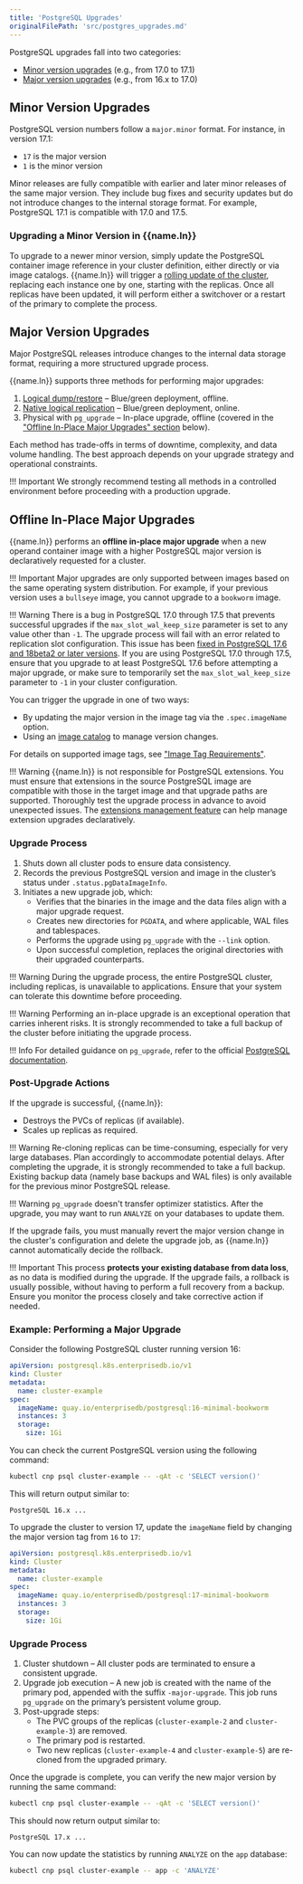 ```yaml
---
title: 'PostgreSQL Upgrades'
originalFilePath: 'src/postgres_upgrades.md'
---
```




PostgreSQL upgrades fall into two categories:

-   [Minor version upgrades](#minor-version-upgrades) (e.g., from 17.0 to 17.1)
-   [Major version upgrades](#major-version-upgrades) (e.g., from 16.x to 17.0)

## Minor Version Upgrades

PostgreSQL version numbers follow a `major.minor` format. For instance, in
version 17.1:

-   `17` is the major version
-   `1` is the minor version

Minor releases are fully compatible with earlier and later minor releases of
the same major version. They include bug fixes and security updates but do not
introduce changes to the internal storage format.
For example, PostgreSQL 17.1 is compatible with 17.0 and 17.5.

### Upgrading a Minor Version in {{name.ln}}

To upgrade to a newer minor version, simply update the PostgreSQL container
image reference in your cluster definition, either directly or via image catalogs.
{{name.ln}} will trigger a [rolling update of the cluster](rolling_update.md),
replacing each instance one by one, starting with the replicas. Once all
replicas have been updated, it will perform either a switchover or a restart of
the primary to complete the process.

## Major Version Upgrades

Major PostgreSQL releases introduce changes to the internal data storage
format, requiring a more structured upgrade process.

{{name.ln}} supports three methods for performing major upgrades:

1.  [Logical dump/restore](database_import.md) – Blue/green deployment, offline.
2.  [Native logical replication](logical_replication.md#example-of-live-migration-and-major-postgres-upgrade-with-logical-replication) – Blue/green deployment, online.
3.  Physical with `pg_upgrade` – In-place upgrade, offline (covered in the
    ["Offline In-Place Major Upgrades" section](#offline-in-place-major-upgrades) below).

Each method has trade-offs in terms of downtime, complexity, and data volume
handling. The best approach depends on your upgrade strategy and operational
constraints.

!!! Important
    We strongly recommend testing all methods in a controlled environment
    before proceeding with a production upgrade.

## Offline In-Place Major Upgrades

{{name.ln}} performs an **offline in-place major upgrade** when a new operand
container image with a higher PostgreSQL major version is declaratively
requested for a cluster.

!!! Important
    Major upgrades are only supported between images based on the same
    operating system distribution. For example, if your previous version uses a
    `bullseye` image, you cannot upgrade to a `bookworm` image.

!!! Warning
    There is a bug in PostgreSQL 17.0 through 17.5 that prevents successful upgrades
    if the `max_slot_wal_keep_size` parameter is set to any value other than `-1`.
    The upgrade process will fail with an error related to replication slot configuration.
    This issue has been [fixed in PostgreSQL 17.6 and 18beta2 or later versions](https://github.com/postgres/postgres/commit/f36e5774).
    If you are using PostgreSQL 17.0 through 17.5, ensure that you upgrade to at least
    PostgreSQL 17.6 before attempting a major upgrade, or make sure to temporarily set
    the `max_slot_wal_keep_size` parameter to `-1` in your cluster configuration.

You can trigger the upgrade in one of two ways:

-   By updating the major version in the image tag via the `.spec.imageName`
    option.
-   Using an [image catalog](image_catalog.md) to manage version changes.

For details on supported image tags, see
["Image Tag Requirements"](container_images.md#image-tag-requirements).

!!! Warning
    {{name.ln}} is not responsible for PostgreSQL extensions. You must ensure
    that extensions in the source PostgreSQL image are compatible with those in the
    target image and that upgrade paths are supported. Thoroughly test the upgrade
    process in advance to avoid unexpected issues.
    The [extensions management feature](declarative_database_management.md#managing-extensions-in-a-database)
    can help manage extension upgrades declaratively.

### Upgrade Process

1.  Shuts down all cluster pods to ensure data consistency.
2.  Records the previous PostgreSQL version and image in the cluster’s status under
    `.status.pgDataImageInfo`.
3.  Initiates a new upgrade job, which:
    -   Verifies that the binaries in the image and the data files align with a
        major upgrade request.
    -   Creates new directories for `PGDATA`, and where applicable, WAL files and
        tablespaces.
    -   Performs the upgrade using `pg_upgrade` with the `--link` option.
    -   Upon successful completion, replaces the original directories with their
        upgraded counterparts.

!!! Warning
    During the upgrade process, the entire PostgreSQL cluster, including
    replicas, is unavailable to applications. Ensure that your system can
    tolerate this downtime before proceeding.

!!! Warning
    Performing an in-place upgrade is an exceptional operation that carries inherent
    risks. It is strongly recommended to take a full backup of the cluster before
    initiating the upgrade process.

!!! Info
    For detailed guidance on `pg_upgrade`, refer to the official
    [PostgreSQL documentation](https://www.postgresql.org/docs/current/pgupgrade.html).

### Post-Upgrade Actions

If the upgrade is successful, {{name.ln}}:

-   Destroys the PVCs of replicas (if available).
-   Scales up replicas as required.

!!! Warning
    Re-cloning replicas can be time-consuming, especially for very large
    databases. Plan accordingly to accommodate potential delays. After completing
    the upgrade, it is strongly recommended to take a full backup. Existing backup
    data (namely base backups and WAL files) is only available for the previous
    minor PostgreSQL release.

!!! Warning
    `pg_upgrade` doesn't transfer optimizer statistics. After the upgrade, you
    may want to run `ANALYZE` on your databases to update them.

If the upgrade fails, you must manually revert the major version change in the
cluster's configuration and delete the upgrade job, as {{name.ln}} cannot
automatically decide the rollback.

!!! Important
    This process **protects your existing database from data loss**, as no data
    is modified during the upgrade. If the upgrade fails, a rollback is
    usually possible, without having to perform a full recovery from a backup.
    Ensure you monitor the process closely and take corrective action if needed.

### Example: Performing a Major Upgrade

Consider the following PostgreSQL cluster running version 16:

```yaml
apiVersion: postgresql.k8s.enterprisedb.io/v1
kind: Cluster
metadata:
  name: cluster-example
spec:
  imageName: quay.io/enterprisedb/postgresql:16-minimal-bookworm
  instances: 3
  storage:
    size: 1Gi
```

You can check the current PostgreSQL version using the following command:

```sh
kubectl cnp psql cluster-example -- -qAt -c 'SELECT version()'
```

This will return output similar to:

```console
PostgreSQL 16.x ...
```

To upgrade the cluster to version 17, update the `imageName` field by changing
the major version tag from `16` to `17`:

```yaml
apiVersion: postgresql.k8s.enterprisedb.io/v1
kind: Cluster
metadata:
  name: cluster-example
spec:
  imageName: quay.io/enterprisedb/postgresql:17-minimal-bookworm
  instances: 3
  storage:
    size: 1Gi
```

### Upgrade Process

1.  Cluster shutdown – All cluster pods are terminated to ensure a consistent
    upgrade.
2.  Upgrade job execution – A new job is created with the name of the primary
    pod, appended with the suffix `-major-upgrade`. This job runs `pg_upgrade`
    on the primary’s persistent volume group.
3.  Post-upgrade steps:
    -   The PVC groups of the replicas (`cluster-example-2` and
        `cluster-example-3`) are removed.
    -   The primary pod is restarted.
    -   Two new replicas (`cluster-example-4` and `cluster-example-5`) are
        re-cloned from the upgraded primary.

Once the upgrade is complete, you can verify the new major version by running
the same command:

```sh
kubectl cnp psql cluster-example -- -qAt -c 'SELECT version()'
```

This should now return output similar to:

```console
PostgreSQL 17.x ...
```

You can now update the statistics by running `ANALYZE` on the `app` database:

```sh
kubectl cnp psql cluster-example -- app -c 'ANALYZE'
```
